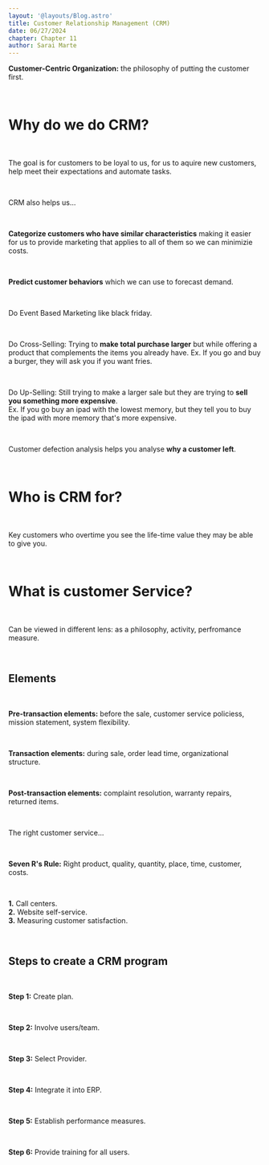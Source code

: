 ```yaml
---
layout: '@layouts/Blog.astro'
title: Customer Relationship Management (CRM)
date: 06/27/2024
chapter: Chapter 11
author: Sarai Marte
---
```


**Customer-Centric Organization:** the philosophy of putting the customer first.  

&nbsp;&nbsp;&nbsp;&nbsp;

# Why do we do CRM?

&nbsp;&nbsp;&nbsp;&nbsp;

The goal is for customers to be loyal to us, for us to aquire new customers, help meet their expectations and automate tasks.  

&nbsp;&nbsp;&nbsp;&nbsp;

CRM also helps us...

&nbsp;&nbsp;&nbsp;&nbsp;

**Categorize customers who have similar characteristics** making it easier for us to provide marketing that applies to all of them so we can minimizie costs.  

&nbsp;&nbsp;&nbsp;&nbsp;

**Predict customer behaviors** which we can use to forecast demand.   

&nbsp;&nbsp;&nbsp;&nbsp;

Do Event Based Marketing like black friday.   

&nbsp;&nbsp;&nbsp;&nbsp;

Do Cross-Selling: Trying to **make total purchase larger** but while offering a product that complements the items you already have.
Ex. If you go and buy a burger, they will ask you if you want fries. 

&nbsp;&nbsp;&nbsp;&nbsp;

Do Up-Selling: Still trying to make a larger sale but they are trying to **sell you something more expensive**.  
Ex. If you go buy an ipad with the lowest memory, but they tell you to buy the ipad with more memory that's more expensive.  

&nbsp;&nbsp;&nbsp;&nbsp;

Customer defection analysis helps you analyse **why a customer left**.

&nbsp;&nbsp;&nbsp;&nbsp;

# Who is CRM for?

&nbsp;&nbsp;&nbsp;&nbsp;

Key customers who overtime you see the life-time value they may be able to give you.  

&nbsp;&nbsp;&nbsp;&nbsp;

# What is customer Service?

&nbsp;&nbsp;&nbsp;&nbsp;

Can be viewed in different lens: as a philosophy, activity, perfromance measure.  

&nbsp;&nbsp;&nbsp;&nbsp;

## Elements  

&nbsp;&nbsp;&nbsp;&nbsp;

**Pre-transaction elements:** before the sale, customer service policiess, mission statement, system flexibility.  

&nbsp;&nbsp;&nbsp;&nbsp;

**Transaction elements:** during sale, order lead time, organizational structure.  

&nbsp;&nbsp;&nbsp;&nbsp;

**Post-transaction elements:** complaint resolution, warranty repairs, returned items. 

&nbsp;&nbsp;&nbsp;&nbsp;

The right customer service... 

&nbsp;&nbsp;&nbsp;&nbsp;

**Seven R's Rule:** Right product, quality, quantity, place, time, customer, costs.   

&nbsp;&nbsp;&nbsp;&nbsp;

**1.** Call centers.  
**2.** Website self-service.  
**3.** Measuring customer satisfaction.  

&nbsp;&nbsp;&nbsp;&nbsp;

## Steps to create a CRM program

&nbsp;&nbsp;&nbsp;&nbsp;

**Step 1:** Create plan.

&nbsp;&nbsp;&nbsp;&nbsp;

**Step 2:** Involve users/team.

&nbsp;&nbsp;&nbsp;&nbsp;

**Step 3:** Select Provider. 

&nbsp;&nbsp;&nbsp;&nbsp;

**Step 4:** Integrate it into ERP.

&nbsp;&nbsp;&nbsp;&nbsp;

**Step 5:** Establish performance measures.

&nbsp;&nbsp;&nbsp;&nbsp;

**Step 6:** Provide training for all users. 

&nbsp;&nbsp;&nbsp;&nbsp;
